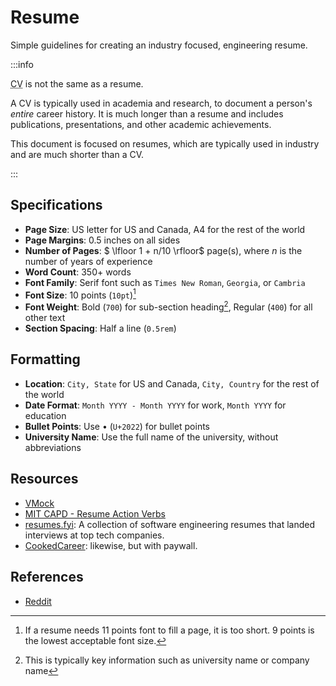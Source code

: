 # Resume

Simple guidelines for creating an industry focused, engineering resume.

:::info

<abbr title="Curriculum Vitae">CV</abbr> is not the same as a resume.

A CV is typically used in academia and research, to document a person's _entire_ career history. It is much longer than a resume and includes publications, presentations, and other academic achievements.

This document is focused on resumes, which are typically used in industry and are much shorter than a CV.

:::

## Specifications

- **Page Size**: US letter for US and Canada, A4 for the rest of the world
- **Page Margins**: 0.5 inches on all sides
- **Number of Pages**: $ \lfloor 1 + n/10 \rfloor$ page(s), where $n$ is the number of years of experience
- **Word Count**: 350+ words
- **Font Family**: Serif font such as `Times New Roman`, `Georgia`, or `Cambria`
- **Font Size**: 10 points (`10pt`)[^1]
- **Font Weight**: Bold (`700`) for sub-section heading[^2], Regular (`400`) for all other text
- **Section Spacing**: Half a line (`0.5rem`)

[^1]: If a resume needs 11 points font to fill a page, it is too short. 9 points is the lowest acceptable font size.
[^2]: This is typically key information such as university name or company name

## Formatting

- **Location**: `City, State` for US and Canada, `City, Country` for the rest of the world
- **Date Format**: `Month YYYY - Month YYYY` for work, `Month YYYY` for education
- **Bullet Points**: Use • (`U+2022`) for bullet points
- **University Name**: Use the full name of the university, without abbreviations

## Resources

- [VMock](https://www.vmock.com/)
- [MIT CAPD - Resume Action Verbs](https://capd.mit.edu/resources/resume-action-verbs/)
- [resumes.fyi](https://resumes.fyi/): A collection of software engineering resumes that landed interviews at top tech companies.
- [CookedCareer](https://www.cookedcareer.com/): likewise, but with paywall.

## References

- [Reddit](https://www.reddit.com/r/csMajors/comments/1ohk6j0/24k_upvotes_and_150_dms_later_now_i_know_why/)
